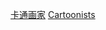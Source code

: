 {{Commonscat|Cartoonists by country}}
{{Categories by country|nocat}}

[[Category:卡通画家|]]
[[Category:各國職業人物|Cartoonists]]